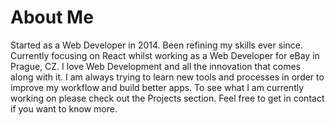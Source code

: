 # About Me

Started as a Web Developer in 2014. Been refining my skills ever since. Currently focusing on React whilst working as a Web Developer for eBay in Prague, CZ.
I love Web Development and all the innovation that comes along with it. I am always trying to learn new tools and processes in order to improve my workflow and build better apps. To see what I am currently working on please check out the Projects section. Feel free to get in contact if you want to know more.
